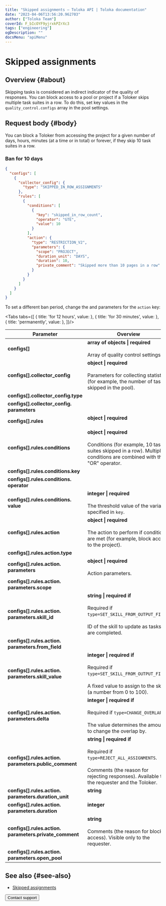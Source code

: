 ```yaml
---
title: "Skipped assignments — Toloka API | Toloka documentation"
date: "2023-04-06T13:56:20.962703"
author: ["Toloka Team"]
coverId: F_bIcOYF9yjrxkPZrXc3
tags: ["engineering"]
ogDescription: ""
docsMenu: "apiMenu"
---
```



# Skipped assignments

## Overview {#about}

Skipping tasks is considered an indirect indicator of the quality of responses. You can block access to a pool or project if a Toloker skips multiple task suites in a row. To do this, set key values in the `quality_control.configs` array in the pool settings.

## Request body {#body}

You can block a Toloker from accessing the project for a given number of days, hours, minutes (at a time or in total) or forever, if they skip 10 task suites in a row.

### Ban for 10 days

```json
{
  "configs": [
    {
      "collector_config": {
        "type": "SKIPPED_IN_ROW_ASSIGNMENTS"
      },
      "rules": [
        {
          "conditions": [
            {
              "key": "skipped_in_row_count",
              "operator": "GTE",
              "value": 10
            }
          ],
          "action": {
            "type": "RESTRICTION_V2",
            "parameters": {
              "scope": "PROJECT",
              "duration_unit": "DAYS",
              "duration": 10,
              "private_comment": "Skipped more than 10 pages in a row"
            }
          }
        }
      ]
    }
  ]
}
```

To set a different ban period, change the <Term term="duration-unit"><DurationUnit/></Term> and <Term term="duration"><Duration/></Term> parameters for the `action` key:

<Tabs tabs={[
  { title: 'for 12 hours', value: <SkippedList1/> },
  { title: 'for 30 minutes', value: <SkippedList2/> },
  { title: 'permanently', value: <SkippedList3/> },
]}/>

Parameter | Overview
----- | -----
**configs[]** | **array of objects \| required**<br/><br/>Array of quality control settings.
**configs[].collector_config** | **object \| required**<br/><br/>Parameters for collecting statistics (for example, the number of tasks skipped in the pool).
**configs[].collector_config.type** | <SkippedTable1/>
**configs[].collector_config. parameters** | <SkippedTable2/>
**configs[].rules** | **object \| required**<br/><br/><ConfigsRules/>
**configs[].rules.conditions** | **object \| required**<br/><br/>Conditions (for example, 10 task suites skipped in a row). Multiple conditions are combined with the "OR" operator.
**configs[].rules.conditions.key** | <SkippedTable3/>
**configs[].rules.conditions. operator** | <SkippedTable4/>
**configs[].rules.conditions. value** | **integer \| required**<br/><br/>The threshold value of the variable specified in `key`.
**configs[].rules.action** | **object \| required**<br/><br/>The action to perform if conditions are met (for example, block access to the project).
**configs[].rules.action.type** | <SkippedTable5/>
**configs[].rules.action. parameters** | **object \| required**<br/><br/>Action parameters.
**configs[].rules.action. parameters.scope** | <SkippedTable6/>
**configs[].rules.action. parameters.skill_id** | **string \| required if**<br/><br/>Required if `type=SET_SKILL_FROM_OUTPUT_FIELD`.<br/><br/>ID of the skill to update as tasks are completed.
**configs[].rules.action. parameters.from_field** | <SkippedTable7/>
**configs[].rules.action. parameters.skill_value** | **integer \| required if**<br/><br/>Required if `type=SET_SKILL_FROM_OUTPUT_FIELD`.<br/><br/>A fixed value to assign to the skill (a number from 0 to 100).
**configs[].rules.action. parameters.delta** | **integer \| required if**<br/><br/>Required if `type=CHANGE_OVERLAP`.<br/><br/>The value determines the amount to change the overlap by.
**configs[].rules.action. parameters.public_comment** | **string \| required if**<br/><br/>Required if `type=REJECT_ALL_ASSIGNMENTS`.<br/><br/>Comments (the reason for rejecting responses). Available to the requester and the Toloker.
**configs[].rules.action. parameters.duration_unit** | **string**<br/><br/><DurationUnit/>
**configs[].rules.action. parameters.duration**  | **integer**<br/><br/><Duration/>
**configs[].rules.action. parameters.private_comment** | **string**<br/><br/>Comments (the reason for blocking access). Visible only to the requester.
**configs[].rules.action. parameters.open_pool** | <SkippedTable8/>

## See also {#see-also}

- [Skipped assignments](/docs/guide/skipped-assignments)

<Button themeColor="light" view="default" size="l" type="link" url="/docs/guide/troubleshooting/support?form-source=api-skipped">Contact support</Button>
